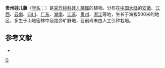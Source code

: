 {{Speciesbox 
| taxon = Tylophora silvestris
| authority = [[蒋英_(植物学家)|Tsiang]]
}}
'''贵州娃儿藤'''（[[学名|学名]]：{{lang|la|''Tylophora silvestris''}}）是[[夹竹桃科|夹竹桃科]][[娃儿藤属|娃儿藤属]]的植物。分布在[[中国大陆|中国大陆]]的[[安徽|安徽]]、[[江西|江西]]、[[云南|云南]]、[[四川|四川]]、[[广东|广东]]、[[湖南|湖南]]、[[江苏|江苏]]、[[贵州|贵州]]、[[浙江|浙江]]等地，生长于海拔500米的地区，多生于山地密林中及路旁旷野地，目前尚未由人工引种栽培。

== 参考文献 ==
<div class="references-small">
* {{cite web| url =http://www.bioinfo.cn/db05/KmzwSpecies.php?action=view&id=30824| title =贵州娃儿藤| work =《中国高等植物数据库全库》| publisher =中国科学院微生物研究所| author =昆明植物研究所| accessdate =2009-02-26| deadurl =yes| archiveurl =https://web.archive.org/web/20160305023333/http://www.bioinfo.cn/db05/KmzwSpecies.php?action=view&id=30824| archivedate =2016-03-05}}
</div>
{{Taxonbar}}

[[Category:娃儿藤属|G]]